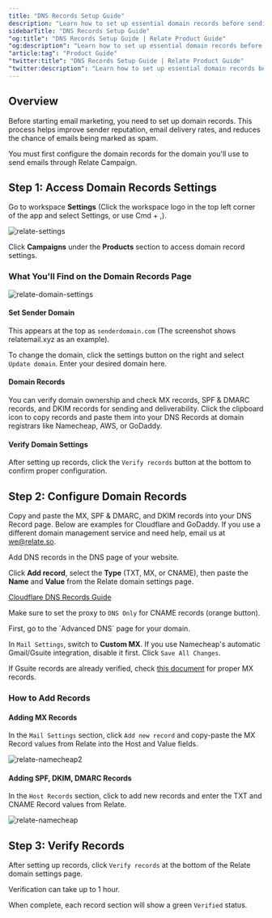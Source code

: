 ```yaml
---
title: "DNS Records Setup Guide"
description: "Learn how to set up essential domain records before sending emails through Relate Marketing's email campaigns."
sidebarTitle: "DNS Records Setup Guide"
"og:title": "DNS Records Setup Guide | Relate Product Guide"
"og:description": "Learn how to set up essential domain records before sending emails through Relate Marketing's email campaigns."
"article:tag": "Product Guide"
"twitter:title": "DNS Records Setup Guide | Relate Product Guide"
"twitter:description": "Learn how to set up essential domain records before sending emails through Relate Marketing's email campaigns."
---
```


## Overview

Before starting email marketing, you need to set up domain records. This process helps improve sender reputation, email delivery rates, and reduces the chance of emails being marked as spam.

You must first configure the domain records for the domain you'll use to send emails through Relate Campaign.

## Step 1: Access Domain Records Settings

Go to workspace **Settings** (Click the workspace logo in the top left corner of the app and select Settings, or use Cmd + ,).

![relate-settings](/images/features/relate-settings.png)

Click **Campaigns** under the **Products** section to access domain record settings.

### What You'll Find on the Domain Records Page

![relate-domain-settings](/images/features/relate-domain-settings.png)

#### Set Sender Domain

This appears at the top as `senderdomain.com` (The screenshot shows relatemail.xyz as an example).

To change the domain, click the settings button on the right and select `Update domain`. Enter your desired domain here.

#### Domain Records
You can verify domain ownership and check MX records, SPF & DMARC records, and DKIM records for sending and deliverability. Click the clipboard icon to copy records and paste them into your DNS Records at domain registrars like Namecheap, AWS, or GoDaddy.

#### Verify Domain Settings
After setting up records, click the `Verify records` button at the bottom to confirm proper configuration.

## Step 2: Configure Domain Records

Copy and paste the MX, SPF & DMARC, and DKIM records into your DNS Record page. Below are examples for Cloudflare and GoDaddy. If you use a different domain management service and need help, email us at we@relate.so.

<Accordion title="Cloudflare">
Add DNS records in the DNS page of your website.

Click **Add record**, select the **Type** (TXT, MX, or CNAME), then paste the **Name** and **Value** from the Relate domain settings page.

[Cloudflare DNS Records Guide](https://developers.cloudflare.com/dns/manage-dns-records/how-to/create-dns-records/#create-dns-records)

Make sure to set the proxy to `DNS Only` for CNAME records (orange button).

</Accordion>
<Accordion title="Namecheap">
First, go to the `Advanced DNS` page for your domain.

In `Mail Settings`, switch to **Custom MX**. If you use Namecheap's automatic Gmail/Gsuite integration, disable it first. Click `Save All Changes`.

If Gsuite records are already verified, check [this document](https://support.google.com/a/answer/174125) for proper MX records.

### How to Add Records

#### Adding MX Records

In the `Mail Settings` section, click `Add new record` and copy-paste the MX Record values from Relate into the Host and Value fields.

![relate-namecheap2](/images/features/relate-namecheap.png)

#### Adding SPF, DKIM, DMARC Records

In the `Host Records` section, click to add new records and enter the TXT and CNAME Record values from Relate.

![relate-namecheap](/images/features/namecheap-relate.png)

</Accordion>

## Step 3: Verify Records

After setting up records, click `Verify records` at the bottom of the Relate domain settings page.

Verification can take up to 1 hour.

When complete, each record section will show a green `Verified` status.